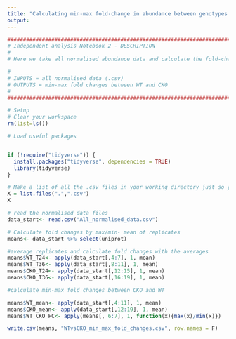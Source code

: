 ```yaml
---
title: "Calculating min-max fold-change in abundance between genotypes "
output:
---
```


```r
#######################################################################################################################################
# Independent analysis Notebook 2 - DESCRIPTION
#
# Here we take all normalised abundance data and calculate the fold-change between maximum and minimum values.

#
# INPUTS = all normalised data (.csv)
# OUTPUTS = min-max fold changes between WT and CKO
# 
#######################################################################################################################################
```

```r
# Setup
# Clear your workspace
rm(list=ls())

# Load useful packages


if (!require("tidyverse")) {
  install.packages("tidyverse", dependencies = TRUE)
  library(tidyverse)
} 

# Make a list of all the .csv files in your working directory just so you can see what's going on
X = list.files(".",".csv")
X

# read the normalised data files
data_start<- read.csv("All_normalised_data.csv")
```

```r
# Calculate fold changes by max/min- mean of replicates
means<- data_start %>% select(uniprot)

#average replicates and calculate fold changes with the averages
means$WT_T24<- apply(data_start[,4:7], 1, mean)
means$WT_T36<- apply(data_start[,8:11], 1, mean)
means$CKO_T24<- apply(data_start[,12:15], 1, mean)
means$CKO_T36<- apply(data_start[,16:19], 1, mean)
```

```r
#calculate min-max fold changes between CKO and WT

means$WT_mean<- apply(data_start[,4:11], 1, mean)
means$CKO_mean<- apply(data_start[,12:19], 1, mean)
means$WT_CKO_FC<- apply(means[, 6:7], 1, function(x){max(x)/min(x)})

write.csv(means, "WTvsCKO_min_max_fold_changes.csv", row.names = F)
```

